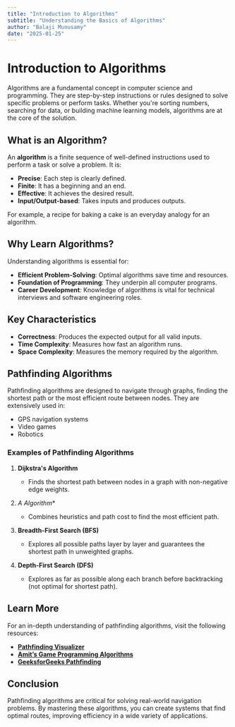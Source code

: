 ```yaml
---
title: "Introduction to Algorithms"
subtitle: "Understanding the Basics of Algorithms"
author: "Balaji Munusamy"
date: "2025-01-25"
---
```


# Introduction to Algorithms

Algorithms are a fundamental concept in computer science and programming. They are step-by-step instructions or rules designed to solve specific problems or perform tasks. Whether you're sorting numbers, searching for data, or building machine learning models, algorithms are at the core of the solution.

## What is an Algorithm?

An **algorithm** is a finite sequence of well-defined instructions used to perform a task or solve a problem. It is:

- **Precise**: Each step is clearly defined.
- **Finite**: It has a beginning and an end.
- **Effective**: It achieves the desired result.
- **Input/Output-based**: Takes inputs and produces outputs.

For example, a recipe for baking a cake is an everyday analogy for an algorithm.

## Why Learn Algorithms?

Understanding algorithms is essential for:

- **Efficient Problem-Solving**: Optimal algorithms save time and resources.
- **Foundation of Programming**: They underpin all computer programs.
- **Career Development**: Knowledge of algorithms is vital for technical interviews and software engineering roles.

## Key Characteristics

- **Correctness**: Produces the expected output for all valid inputs.
- **Time Complexity**: Measures how fast an algorithm runs.
- **Space Complexity**: Measures the memory required by the algorithm.

## Pathfinding Algorithms

Pathfinding algorithms are designed to navigate through graphs, finding the shortest path or the most efficient route between nodes. They are extensively used in:

- GPS navigation systems
- Video games
- Robotics

### Examples of Pathfinding Algorithms

1. **Dijkstra's Algorithm**
   - Finds the shortest path between nodes in a graph with non-negative edge weights.

2. **A* Algorithm**
   - Combines heuristics and path cost to find the most efficient path.

3. **Breadth-First Search (BFS)**
   - Explores all possible paths layer by layer and guarantees the shortest path in unweighted graphs.

4. **Depth-First Search (DFS)**
   - Explores as far as possible along each branch before backtracking (not optimal for shortest path).

## Learn More

For an in-depth understanding of pathfinding algorithms, visit the following resources:

- **[Pathfinding Visualizer](https://www.pathfindingvisualizer.com/)**
- **[Amit’s Game Programming Algorithms](http://theory.stanford.edu/~amitp/GameProgramming/)**
- **[GeeksforGeeks Pathfinding](https://www.geeksforgeeks.org/graph-data-structure-and-algorithms/)**

## Conclusion

Pathfinding algorithms are critical for solving real-world navigation problems. By mastering these algorithms, you can create systems that find optimal routes, improving efficiency in a wide variety of applications.

